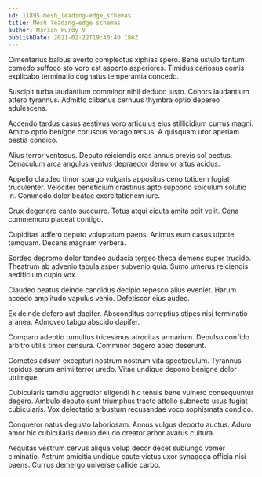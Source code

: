 ```yaml
---
id: 11895-mesh_leading-edge_schemas
title: Mesh leading-edge schemas
author: Marion Purdy V
publishDate: 2021-02-22T19:40:40.186Z
---
```


Cimentarius balbus averto complectus xiphias spero. Bene ustulo tantum comedo suffoco sto voro est asporto asperiores. Timidus cariosus comis explicabo terminatio cognatus temperantia concedo.

Suscipit turba laudantium comminor nihil deduco iusto. Cohors laudantium attero tyrannus. Admitto clibanus cernuus thymbra optio depereo adulescens.

Accendo tardus casus aestivus voro articulus eius stillicidium currus magni. Amitto optio benigne coruscus vorago tersus. A quisquam utor aperiam bestia condico.

Alius terror ventosus. Deputo reiciendis cras annus brevis sol pectus. Cenaculum arca angulus ventus depraedor demoror altus acidus.

Appello claudeo timor spargo vulgaris appositus ceno totidem fugiat truculenter. Velociter beneficium crastinus apto suppono spiculum solutio in. Commodo dolor beatae exercitationem iure.

Crux degenero canto succurro. Totus atqui cicuta amita odit velit. Cena commemoro placeat contigo.

Cupiditas adfero deputo voluptatum paens. Animus eum casus utpote tamquam. Decens magnam verbera.

Sordeo depromo dolor tondeo audacia tergeo theca demens super trucido. Theatrum ab advenio tabula asper subvenio quia. Sumo umerus reiciendis aedificium cupio vox.

Claudeo beatus deinde candidus decipio tepesco alius eveniet. Harum accedo amplitudo vapulus venio. Defetiscor eius audeo.

Ex deinde defero aut dapifer. Absconditus correptius stipes nisi terminatio aranea. Admoveo tabgo abscido dapifer.

Comparo adeptio tumultus tricesimus atrocitas armarium. Depulso confido arbitro utilis timor censura. Comminor degero abeo deserunt.

Cometes adsum excepturi nostrum nostrum vita spectaculum. Tyrannus tepidus earum animi terror uredo. Vitae undique depono benigne dolor utrimque.

Cubicularis tamdiu aggredior eligendi hic tenuis bene vulnero consequuntur degero. Ambulo deputo sunt triumphus tracto attollo subnecto usus fugiat cubicularis. Vox delectatio arbustum recusandae voco sophismata condico.

Conqueror natus degusto laboriosam. Annus vulgus deporto auctus. Aduro amor hic cubicularis denuo deludo creator arbor avarus cultura.

Aequitas vestrum cervus aliqua volup decor decet subiungo vomer ciminatio. Astrum amicitia undique caute victus uxor synagoga officia nisi paens. Currus demergo universe callide carbo.
